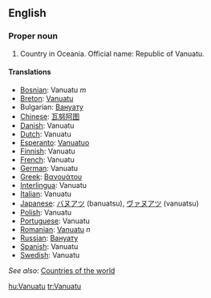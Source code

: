 ==English==

===Proper noun===

# Country in Oceania. Official name: Republic of Vanuatu.


====Translations====
*[[Bosnian]]: Vanuatu ''m''
*[[Breton]]: [[Vanuatu]]
*Bulgarian: [[Вануату]]
*[[Chinese]]: [[瓦努阿图]]
*[[Danish]]: Vanuatu
*[[Dutch]]: Vanuatu
*[[Esperanto]]: [[Vanuatuo]]
*[[Finnish]]: Vanuatu
*[[French]]: Vanuatu
*[[German]]: Vanuatu
*[[Greek]]: [[Βανουάτου]]
*[[Interlingua]]: Vanuatu
*[[Italian]]: Vanuatu
*[[Japanese]]: [[バヌアツ]] (banuatsu), [[ヴァヌアツ]] (vanuatsu)
*[[Polish]]: Vanuatu
*[[Portuguese]]: Vanuatu
*[[Romanian]]: [[Vanuatu]] ''n''
*[[Russian]]: [[Вануату]]
*[[Spanish]]: Vanuatu
*[[Swedish]]: Vanuatu

''See also'': [[Countries of the world]]

[[hu:Vanuatu]]
[[tr:Vanuatu]]